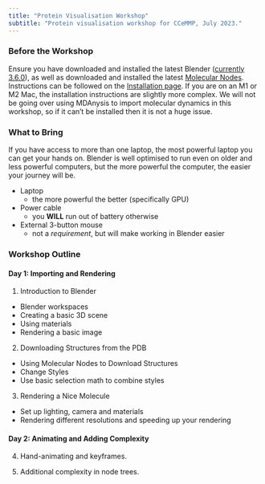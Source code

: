 ```yaml
---
title: "Protein Visualisation Workshop"
subtitle: "Protein visualisation workshop for CCeMMP, July 2023."
---
```


### Before the Workshop

Ensure you have downloaded and installed the latest Blender ([currently 3.6.0](https://www.blender.org/download/)), as well as downloaded and installed the latest [Molecular Nodes](https://github.com/BradyAJohnston/MolecularNodes/releases). Instructions can be followed on the [Installation page](installation.qmd). If you are on an M1 or M2 Mac, the installation instructions are slightly more complex. We will not be going over using MDAnysis to import molecular dynamics in this workshop, so if it can't be installed then it is not a huge issue.

### What to Bring

If you have access to more than one laptop, the most powerful laptop you can get your hands on. Blender is well optimised to run even on older and less powerful computers, but the more powerful the computer, the easier your journey will be.

-   Laptop
    -   the more powerful the better (specifically GPU)
-   Power cable
    -   you **WILL** run out of battery otherwise
-   External 3-button mouse
    -   not a *requirement*, but will make working in Blender easier

### Workshop Outline

#### Day 1: Importing and Rendering

1.  Introduction to Blender

-   Blender workspaces
-   Creating a basic 3D scene
-   Using materials
-   Rendering a basic image

2.  Downloading Structures from the PDB

-   Using Molecular Nodes to Download Structures
-   Change Styles
-   Use basic selection math to combine styles

3.  Rendering a Nice Molecule

-   Set up lighting, camera and materials
-   Rendering different resolutions and speeding up your rendering


#### Day 2: Animating and Adding Complexity

4. Hand-animating and keyframes.

5. Additional complexity in node trees.
